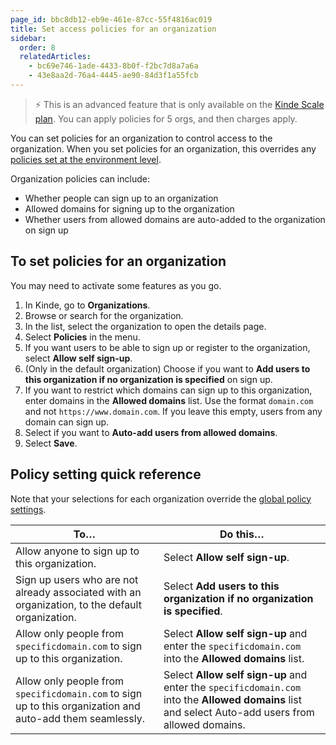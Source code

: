 ```yaml
---
page_id: bbc8db12-eb9e-461e-87cc-55f4816ac019
title: Set access policies for an organization
sidebar:
  order: 8
  relatedArticles:
    - bc69e746-1ade-4433-8b0f-f2bc7d8a7a6a
    - 43e8aa2d-76a4-4445-ae90-84d3f1a55fcb
---
```


> ⚡ This is an advanced feature that is only available on the [Kinde Scale plan](https://kinde.com/pricing/). You can apply policies for 5 orgs, and then charges apply.

You can set policies for an organization to control access to the organization. When you set policies for an organization, this overrides any [policies set at the environment level](/build/set-up-options/access-policies/).

Organization policies can include:

- Whether people can sign up to an organization
- Allowed domains for signing up to the organization
- Whether users from allowed domains are auto-added to the organization on sign up

## To set policies for an organization

You may need to activate some features as you go.

1. In Kinde, go to **Organizations**.
2. Browse or search for the organization.
3. In the list, select the organization to open the details page.
4. Select **Policies** in the menu.
5. If you want users to be able to sign up or register to the organization, select **Allow self sign-up**.
6. (Only in the default organization) Choose if you want to **Add users to this organization if no organization is specified** on sign up.
7. If you want to restrict which domains can sign up to this organization, enter domains in the **Allowed domains** list. Use the format `domain.com` and not `https://www.domain.com`. If you leave this empty, users from any domain can sign up.
8. Select if you want to **Auto-add users from allowed domains**.
9. Select **Save**.

## Policy setting quick reference

Note that your selections for each organization override the [global policy settings](/build/set-up-options/access-policies/).

| To…                                                                                                       | Do this…                                                                                                                                           |
| --------------------------------------------------------------------------------------------------------- | -------------------------------------------------------------------------------------------------------------------------------------------------- |
| Allow anyone to sign up to this organization.                                                             | Select **Allow self sign-up**.                                                                                                                     |
| Sign up users who are not already associated with an organization, to the default organization.           | Select **Add users to this organization if no organization is specified**.                                                                         |
| Allow only people from `specificdomain.com` to sign up to this organization.                              | Select **Allow self sign-up** and enter the `specificdomain.com` into the **Allowed domains** list.                                                |
| Allow only people from `specificdomain.com` to sign up to this organization and auto-add them seamlessly. | Select **Allow self sign-up** and enter the `specificdomain.com` into the **Allowed domains** list and select Auto-add users from allowed domains. |
